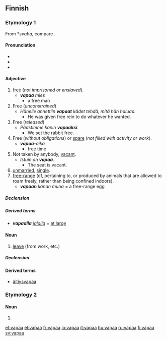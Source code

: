==Finnish==

===Etymology 1===
From {{etyl|sla|fi}} *''svaba'', compare {{term|svoboda}}.

====Pronunciation====
* {{IPA|lang=fi|[ˈʋɑpɑː]}}
* {{rhymes|ɑpɑ­ː|lang=fi}}
* {{hyphenation|va|paa}}

====Adjective====
{{infl|fi|adjective|comparative|vapaampi|superlative|vapain}}

# [[free]] (''not imprisoned or enslaved'').
#* '''''vapaa''' mies''
#** a free man
# Free (''unconstrained'')
#* ''Hänelle annettiin '''vapaat''' kädet tehdä, mitä hän haluaa.''
#** He was given free rein to do whatever he wanted.
# Free (''released'')
#* ''Päästimme kanin '''vapaaksi'''.''
#** We set the rabbit free.
# Free (''without obligations'') or [[spare]] (''not filled with activity or work'').
#* '''''vapaa'''-aika''
#** free time
# Not taken by anybody, [[vacant]].
#* ''Istuin on '''vapaa'''.''
#** The seat is vacant.
# [[unmarried]], [[single]].
# [[free-range]] (of, pertaining to, or produced by animals that are allowed to roam freely, rather than being confined indoors).
#* '''''vapaan''' kanan muna'' = a free-range egg

=====Declension=====
{{fi-decl-vapaa|vapa|a|a|}}

=====Derived terms=====
* '''''vapaalla''' [[jalka|jalalla]]'' = [[at large]]

====Noun====
{{infl|fi|noun}}

# [[leave]] (from work, etc.)

=====Declension=====
{{fi-decl-vapaa|vapa}}

====Derived terms====
* [[äitiysvapaa]]

===Etymology 2===

====Noun====
{{infl|fi|noun form}}

# {{fi-form of|type=noun|case=partitive|pl=singular|[[vapa]]}}

[[et:vapaa]]
[[el:vapaa]]
[[fr:vapaa]]
[[io:vapaa]]
[[it:vapaa]]
[[hu:vapaa]]
[[ru:vapaa]]
[[fi:vapaa]]
[[sv:vapaa]]